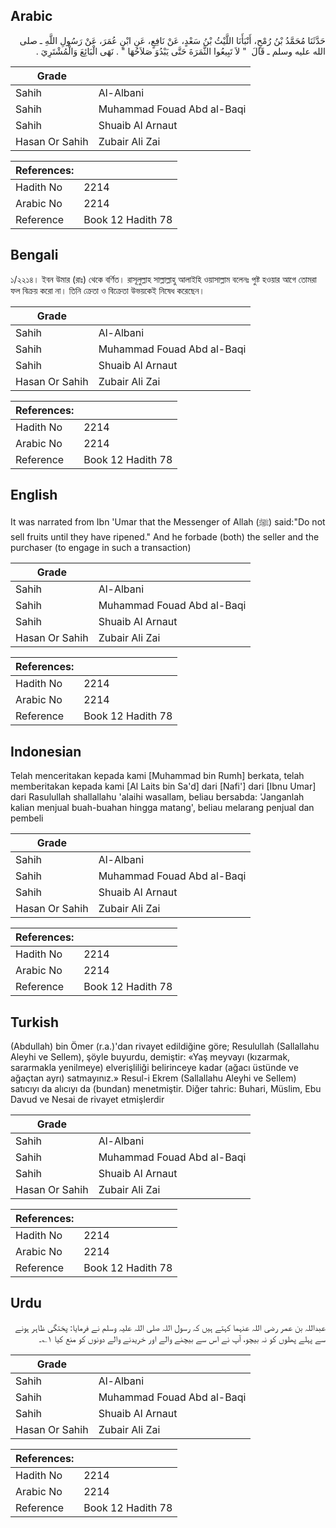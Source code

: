 ## Arabic


<div dir="rtl" lang="ar" style={{fontSize:'larger',backgroundColor:'#f8f9fa',padding:20}}>
حَدَّثَنَا مُحَمَّدُ بْنُ رُمْحٍ، أَنْبَأَنَا اللَّيْثُ بْنُ سَعْدٍ، عَنْ نَافِعٍ، عَنِ ابْنِ عُمَرَ، عَنْ رَسُولِ اللَّهِ ـ صلى الله عليه وسلم ـ قَالَ ‏ "‏ لاَ تَبِيعُوا الثَّمَرَةَ حَتَّى يَبْدُوَ صَلاَحُهَا ‏"‏ ‏.‏ نَهَى الْبَائِعَ وَالْمُشْتَرِيَ ‏.‏
</div>
<div style={{backgroundColor:'#f8f9fa',padding:20, marginBottom: 10}}><table> <thead> <tr> <th>Grade</th> <th></th> </tr> </thead> <tbody> <tr><td>Sahih</td><td>Al-Albani</td></tr><tr><td>Sahih</td><td>Muhammad Fouad Abd al-Baqi</td></tr><tr><td>Sahih</td><td>Shuaib Al Arnaut</td></tr><tr><td>Hasan Or Sahih</td><td>Zubair Ali Zai</td></tr></tbody></table><table> <thead> <tr> <th>References:</th> <th></th> </tr> </thead> <tbody><tr><td>Hadith No</td><td>2214</td></tr><tr><td>Arabic No</td><td>2214</td></tr><tr><td>Reference</td><td>Book 12 Hadith 78</td></tr></tbody></table></div>

## Bengali


<div dir="ltr" lang="bn" style={{fontSize:'larger',backgroundColor:'#f8f9fa',padding:20}}>
১/২২১৪। ইবন উমার (রাঃ) থেকে বর্ণিত। রাসূলুল্লাহ সাল্লাল্লাহু আলাইহি ওয়াসাল্লাম বলেনঃ পুষ্ট হওয়ার আগে তোমরা ফল বিক্রয় করো না। তিনি ক্রেতা ও বিক্রেতা উভয়কেই নিষেধ করেছেন।
</div>
<div style={{backgroundColor:'#f8f9fa',padding:20, marginBottom: 10}}><table> <thead> <tr> <th>Grade</th> <th></th> </tr> </thead> <tbody> <tr><td>Sahih</td><td>Al-Albani</td></tr><tr><td>Sahih</td><td>Muhammad Fouad Abd al-Baqi</td></tr><tr><td>Sahih</td><td>Shuaib Al Arnaut</td></tr><tr><td>Hasan Or Sahih</td><td>Zubair Ali Zai</td></tr></tbody></table><table> <thead> <tr> <th>References:</th> <th></th> </tr> </thead> <tbody><tr><td>Hadith No</td><td>2214</td></tr><tr><td>Arabic No</td><td>2214</td></tr><tr><td>Reference</td><td>Book 12 Hadith 78</td></tr></tbody></table></div>

## English


<div dir="ltr" lang="en" style={{fontSize:'larger',backgroundColor:'#f8f9fa',padding:20}}>
It was narrated from Ibn 'Umar that the Messenger of Allah (ﷺ) said:"Do not sell fruits until they have ripened." And he forbade (both) the seller and the purchaser (to engage in such a transaction)
</div>
<div style={{backgroundColor:'#f8f9fa',padding:20, marginBottom: 10}}><table> <thead> <tr> <th>Grade</th> <th></th> </tr> </thead> <tbody> <tr><td>Sahih</td><td>Al-Albani</td></tr><tr><td>Sahih</td><td>Muhammad Fouad Abd al-Baqi</td></tr><tr><td>Sahih</td><td>Shuaib Al Arnaut</td></tr><tr><td>Hasan Or Sahih</td><td>Zubair Ali Zai</td></tr></tbody></table><table> <thead> <tr> <th>References:</th> <th></th> </tr> </thead> <tbody><tr><td>Hadith No</td><td>2214</td></tr><tr><td>Arabic No</td><td>2214</td></tr><tr><td>Reference</td><td>Book 12 Hadith 78</td></tr></tbody></table></div>

## Indonesian


<div dir="ltr" lang="id" style={{fontSize:'larger',backgroundColor:'#f8f9fa',padding:20}}>
Telah menceritakan kepada kami [Muhammad bin Rumh] berkata, telah memberitakan kepada kami [Al Laits bin Sa'd] dari [Nafi'] dari [Ibnu Umar] dari Rasulullah shallallahu 'alaihi wasallam, beliau bersabda: 'Janganlah kalian menjual buah-buahan hingga matang', beliau melarang penjual dan pembeli
</div>
<div style={{backgroundColor:'#f8f9fa',padding:20, marginBottom: 10}}><table> <thead> <tr> <th>Grade</th> <th></th> </tr> </thead> <tbody> <tr><td>Sahih</td><td>Al-Albani</td></tr><tr><td>Sahih</td><td>Muhammad Fouad Abd al-Baqi</td></tr><tr><td>Sahih</td><td>Shuaib Al Arnaut</td></tr><tr><td>Hasan Or Sahih</td><td>Zubair Ali Zai</td></tr></tbody></table><table> <thead> <tr> <th>References:</th> <th></th> </tr> </thead> <tbody><tr><td>Hadith No</td><td>2214</td></tr><tr><td>Arabic No</td><td>2214</td></tr><tr><td>Reference</td><td>Book 12 Hadith 78</td></tr></tbody></table></div>

## Turkish


<div dir="ltr" lang="tr" style={{fontSize:'larger',backgroundColor:'#f8f9fa',padding:20}}>
(Abdullah) bin Ömer (r.a.)'dan rivayet edildiğine göre; Resulullah (Sallallahu Aleyhi ve Sellem), şöyle buyurdu, demiştir: «Yaş meyvayı (kızarmak, sararmakla yenilmeye) elverişliliği belirinceye kadar (ağacı üstünde ve ağaçtan ayrı) satmayınız.» Resul-i Ekrem (Sallallahu Aleyhi ve Sellem) satıcıyı da alıcıyı da (bundan) menetmiştir. Diğer tahric: Buhari, Müslim, Ebu Davud ve Nesai de rivayet etmişlerdir
</div>
<div style={{backgroundColor:'#f8f9fa',padding:20, marginBottom: 10}}><table> <thead> <tr> <th>Grade</th> <th></th> </tr> </thead> <tbody> <tr><td>Sahih</td><td>Al-Albani</td></tr><tr><td>Sahih</td><td>Muhammad Fouad Abd al-Baqi</td></tr><tr><td>Sahih</td><td>Shuaib Al Arnaut</td></tr><tr><td>Hasan Or Sahih</td><td>Zubair Ali Zai</td></tr></tbody></table><table> <thead> <tr> <th>References:</th> <th></th> </tr> </thead> <tbody><tr><td>Hadith No</td><td>2214</td></tr><tr><td>Arabic No</td><td>2214</td></tr><tr><td>Reference</td><td>Book 12 Hadith 78</td></tr></tbody></table></div>

## Urdu


<div dir="rtl" lang="ur" style={{fontSize:'larger',backgroundColor:'#f8f9fa',padding:20}}>
عبداللہ بن عمر رضی اللہ عنہما کہتے ہیں کہ رسول اللہ صلی اللہ علیہ وسلم نے فرمایا: پختگی ظاہر ہونے سے پہلے پھلوں کو نہ بیچو، آپ نے اس سے بیچنے والے اور خریدنے والے دونوں کو منع کیا ۱؎۔
</div>
<div style={{backgroundColor:'#f8f9fa',padding:20, marginBottom: 10}}><table> <thead> <tr> <th>Grade</th> <th></th> </tr> </thead> <tbody> <tr><td>Sahih</td><td>Al-Albani</td></tr><tr><td>Sahih</td><td>Muhammad Fouad Abd al-Baqi</td></tr><tr><td>Sahih</td><td>Shuaib Al Arnaut</td></tr><tr><td>Hasan Or Sahih</td><td>Zubair Ali Zai</td></tr></tbody></table><table> <thead> <tr> <th>References:</th> <th></th> </tr> </thead> <tbody><tr><td>Hadith No</td><td>2214</td></tr><tr><td>Arabic No</td><td>2214</td></tr><tr><td>Reference</td><td>Book 12 Hadith 78</td></tr></tbody></table></div>